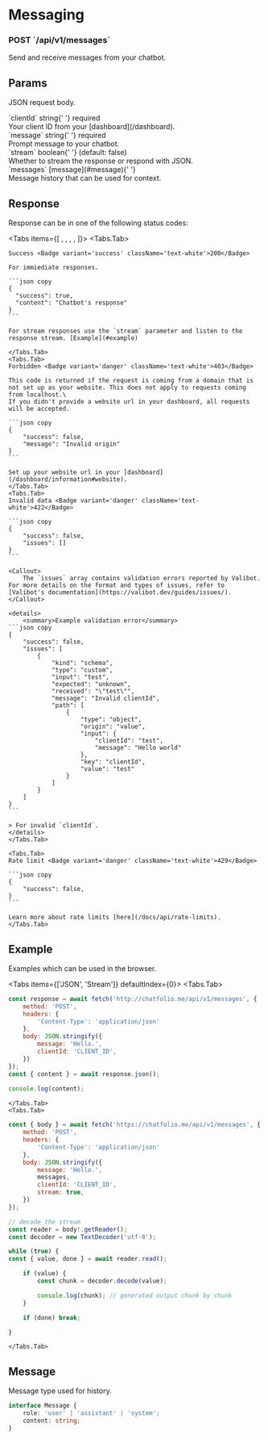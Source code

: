 
# Messaging

<h3>
    <Badge className="text-sm">POST</Badge> `/api/v1/messages`
</h3>

Send and receive messages from your chatbot.

## Params

JSON request body.

<div className="mt-2 rounded-lg border border-white/5 [&_div]:border-t [&_div]:border-t-white/5 [&_div]:py-2 [&_div]:px-4">
    <div>
        `clientId` <span className="text-gray-500">string</span>{' '}
        <span className="text-red-500">required</span>
        <br /> Your client ID from your [dashboard](/dashboard).
    </div>
    <div>
        `message` <span className="text-gray-500">string</span>{' '}
        <span className="text-red-500">required</span>
        <br /> Prompt message to your chatbot.
    </div>
    <div>
        `stream` <span className="text-gray-500">boolean</span>{' '}
        <span className="text-blue-400">(default: false)</span>
        <br /> Whether to stream the response or respond with JSON.
    </div>
    <div>
        `messages` <span className="text-gray-500">[message](#message)</span>{' '}
        <br />
        Message history that can be used for context.
    </div>
</div>

## Response

Response can be in one of the following status codes:

<Tabs items={[
    <Status status={200} />,
    <Status status={403} />,
    <Status status={422} />,
    <Status status={429} />,
]}>
    <Tabs.Tab>

    Success <Badge variant='success' className='text-white'>200</Badge>

    For immiediate responses.

    ```json copy
    {
      "success": true,
      "content": "Chatbot's response"
    }
    ```

    For stream responses use the `stream` parameter and listen to the response stream. [Example](#example)

    </Tabs.Tab>
    <Tabs.Tab>
    Forbidden <Badge variant='danger' className='text-white'>403</Badge>

    This code is returned if the request is coming from a domain that is not set up as your website. This does not apply to requests coming from localhost.\
    If you didn't provide a website url in your dashboard, all requests will be accepted.

    ```json copy
    {
        "success": false,
        "message": "Invalid origin"
    }
    ```

    Set up your website url in your [dashboard](/dashboard/information#website).
    </Tabs.Tab>
    <Tabs.Tab>
    Invalid data <Badge variant='danger' className='text-white'>422</Badge>

    ```json copy
    {
        "success": false,
        "issues": []
    }
    ```

    <Callout>
        The `issues` array contains validation errors reported by Valibot. For more details on the format and types of issues, refer to [Valibot's documentation](https://valibot.dev/guides/issues/).
    </Callout>

    <details>
        <summary>Example validation error</summary>
    ```json copy
    {
    	"success": false,
    	"issues": [
    		{
    			"kind": "schema",
    			"type": "custom",
    			"input": "test",
    			"expected": "unknown",
    			"received": "\"test\"",
    			"message": "Invalid clientId",
    			"path": [
    				{
    					"type": "object",
    					"origin": "value",
    					"input": {
    						"clientId": "test",
    						"message": "Hello world"
    					},
    					"key": "clientId",
    					"value": "test"
    				}
    			]
    		}
    	]
    }
    ```

    > For invalid `clientId`.
    </details>
    </Tabs.Tab>

    <Tabs.Tab>
    Rate limit <Badge variant='danger' className='text-white'>429</Badge>

    ```json copy
    {
        "success": false,
    }
    ```

    Learn more about rate limits [here](/docs/api/rate-limits).
    </Tabs.Tab>

</Tabs>

## Example

Examples which can be used in the browser.

<Tabs items={['JSON', 'Stream']} defaultIndex={0}>
    <Tabs.Tab>
```js copy
const response = await fetch('http://chatfolio.me/api/v1/messages', {
    method: 'POST',
    headers: {
        'Content-Type': 'application/json'
    },
    body: JSON.stringify({
        message: 'Hello.',
        clientId: 'CLIENT_ID',
    })
});
const { content } = await response.json();
 
console.log(content);
```
    </Tabs.Tab>
    <Tabs.Tab>
```js copy
const { body } = await fetch('https://chatfolio.me/api/v1/messages', {
    method: 'POST',
    headers: {
        'Content-Type': 'application/json'
    },
    body: JSON.stringify({
        message: 'Hello.',
        messages,
        clientId: 'CLIENT_ID',
        stream: true,
    })
});

// decode the stream
const reader = body!.getReader();
const decoder = new TextDecoder('utf-8');

while (true) {
const { value, done } = await reader.read();

    if (value) {
        const chunk = decoder.decode(value);

        console.log(chunk); // generated output chunk by chunk
    }

    if (done) break;

}

````
    </Tabs.Tab>
</Tabs>

## Message

Message type used for history.

```ts copy
interface Message {
    role: 'user' | 'assistant' | 'system';
    content: string;
}
````
